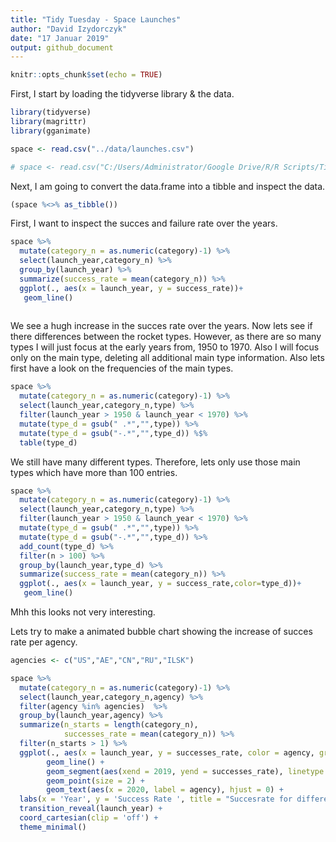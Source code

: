 ```yaml
---
title: "Tidy Tuesday - Space Launches"
author: "David Izydorczyk"
date: "17 Januar 2019"
output: github_document
---
```


```r
knitr::opts_chunk$set(echo = TRUE)
```

First, I start by loading the tidyverse library & the data. 

```r
library(tidyverse)
library(magrittr)
library(gganimate)

space <- read.csv("../data/launches.csv")

# space <- read.csv("C:/Users/Administrator/Google Drive/R/R Scripts/TidyTuesday/1) Space Launches/data/launches.csv")

```

Next, I am going to convert the data.frame into a tibble and inspect the data. 

```r
(space %<>% as_tibble())
```


First, I want to inspect the succes and failure rate over the years. 


```r
space %>% 
  mutate(category_n = as.numeric(category)-1) %>%
  select(launch_year,category_n) %>% 
  group_by(launch_year) %>% 
  summarize(success_rate = mean(category_n)) %>% 
  ggplot(., aes(x = launch_year, y = success_rate))+ 
   geom_line()
  
```

We see a hugh increase in the succes rate over the years. Now lets see if there differences between the rocket types. However, as there are so many types I will just focus at the early years from, 1950 to 1970. Also I will focus only on the main type, deleting all additional main type information. Also lets first have a look on the frequencies of the main types. 

```r
space %>% 
  mutate(category_n = as.numeric(category)-1) %>%
  select(launch_year,category_n,type) %>% 
  filter(launch_year > 1950 & launch_year < 1970) %>% 
  mutate(type_d = gsub(" .*","",type)) %>% 
  mutate(type_d = gsub("-.*","",type_d)) %$%
  table(type_d)

```
We still have many different types. Therefore, lets only use those main types which have more than 100 entries. 

```r
space %>% 
  mutate(category_n = as.numeric(category)-1) %>%
  select(launch_year,category_n,type) %>% 
  filter(launch_year > 1950 & launch_year < 1970) %>% 
  mutate(type_d = gsub(" .*","",type)) %>% 
  mutate(type_d = gsub("-.*","",type_d)) %>%
  add_count(type_d) %>% 
  filter(n > 100) %>% 
  group_by(launch_year,type_d) %>% 
  summarize(success_rate = mean(category_n)) %>% 
  ggplot(., aes(x = launch_year, y = success_rate,color=type_d))+ 
   geom_line()
```

Mhh this looks not very interesting. 

Lets try to make a animated bubble chart showing the increase of succes rate per agency. 


```r

agencies <- c("US","AE","CN","RU","ILSK")

space %>% 
  mutate(category_n = as.numeric(category)-1) %>%
  select(launch_year,category_n,agency) %>% 
  filter(agency %in% agencies)  %>% 
  group_by(launch_year,agency) %>% 
  summarize(n_starts = length(category_n),
            successes_rate = mean(category_n)) %>% 
  filter(n_starts > 1) %>% 
  ggplot(., aes(x = launch_year, y = successes_rate, color = agency, group=agency)) +  
        geom_line() + 
        geom_segment(aes(xend = 2019, yend = successes_rate), linetype = 2, colour = 'grey') + 
        geom_point(size = 2) + 
        geom_text(aes(x = 2020, label = agency), hjust = 0) + 
  labs(x = 'Year', y = 'Success Rate ', title = "Succesrate for different agencies over the years") +
  transition_reveal(launch_year) +
  coord_cartesian(clip = 'off') + 
  theme_minimal() 


```


